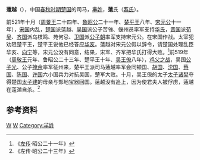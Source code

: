 {{Infobox 先秦人物
|名称= 薳越
|图像=
|图说=
|姓=[[芈姓|芈]]
|氏=[[薳氏|薳]]
|名=越
|字=
|别名=
|别字=
|谥号=
|时代=春秋时期
|国家=楚国
|身份=司马
|出生=
|逝世=前519年
|在位=
|父=
|母=
|正妻=
|妾=
|子女=
|太子=
}}
'''薳越'''（{{bd|？||前519年||catIdx=W薳}}），中国[[春秋时期|春秋时期]][[楚国|楚国]]的司马，[[芈姓|'''芈'''姓]]，'''薳'''氏（[[蒍氏|蒍氏]]）。

前521年十月（[[周景王|周景王]]二十四年、[[鲁昭公|鲁昭公]]二十一年、[[楚平王|楚平王]]八年、[[宋元公|宋元公]]十一年），[[宋国|宋国]]内乱，[[楚国|楚国]]派薳越、[[吴国|吴国]]派公子苦雂、偃州员率军支持[[华氏|华氏]]，[[晋国|晋国]]派[[荀吴|荀吴]]、[[齐国|齐国]]派乌枝鸣、苑何忌、[[卫国|卫国]]派[[公子朝|公子朝]]率军支持宋元公。在宋国作战。太宰犯劝阻楚平王，楚平王说他已经答应[[华亥|华亥]]。薳越对宋元公假以辞令，请楚国处理乱臣华亥、[[向宁|向宁]]等，宋元公没有同意，结果，宋军、齐军把华氏打得大败。<ref>《[[左传|左传]]·昭公二十一年》</ref>前519年（[[周敬王|周敬王]]元年、鲁昭公二十三年、楚平王十年、[[吴王僚|吴王僚]]八年），[[鸡父之战|鸡父之战]]，吴国[[公子光|公子光]]、公子[[掩余|掩余]]率军征州来，楚平王派司马薳越率军会同顿国、[[胡国|胡国]]、[[沈国|沈国]]、[[蔡国|蔡国]]、[[陈国|陈国]]、[[许国|许国]]六小国兵力对抗吴国，楚军大败。十月，吴王僚的太子[[太子诸樊|太子诸樊]]夺得楚国[[太子建|太子建]]的母亲与郹地宝器回国。薳越没有追上，因为使君夫人被俘虏，薳越在薳澨自杀。<ref>《左传·昭公二十三年》</ref>

==参考资料==
<references/>
[[Category:楚国|W]]
[[Category:春秋战国军事人物|W]]
[[Category:羋姓|Category:羋姓]]